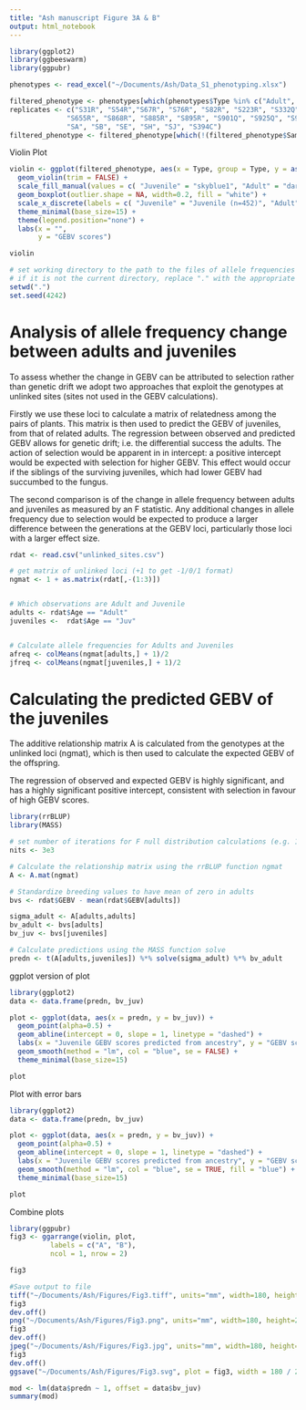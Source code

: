 ```yaml
---
title: "Ash manuscript Figure 3A & B"
output: html_notebook
---
```

```r
library(ggplot2)
library(ggbeeswarm)
library(ggpubr)
```


```r
phenotypes <- read_excel("~/Documents/Ash/Data_S1_phenotyping.xlsx")
```

```r
filtered_phenotype <- phenotypes[which(phenotypes$Type %in% c("Adult", "Juvenile") & !(is.na(phenotypes$GEBV))),]
replicates <- c("S31R", "S54R","S67R", "S76R", "S82R", "S223R", "S332Q", "S410Q", "S415R", "S571Q",
              "S655R", "S868R", "S885R", "S895R", "S901Q", "S925Q", "S928Q", "S939Q", "S954R", "S987Q",
              "SA", "SB", "SE", "SH", "SJ", "S394C")
filtered_phenotype <- filtered_phenotype[which(!(filtered_phenotype$Sample %in% replicates)),]
```
Violin Plot
```r
violin <- ggplot(filtered_phenotype, aes(x = Type, group = Type, y = as.numeric(GEBV), fill = Type)) +
  geom_violin(trim = FALSE) +
  scale_fill_manual(values = c( "Juvenile" = "skyblue1", "Adult" = "darkorange2")) +
  geom_boxplot(outlier.shape = NA, width=0.2, fill = "white") +
  scale_x_discrete(labels = c( "Juvenile" = "Juvenile (n=452)", "Adult" = "Adult (n=128)")) +
  theme_minimal(base_size=15) +
  theme(legend.position="none") +
  labs(x = "",
       y = "GEBV scores")

violin
```

```r
# set working directory to the path to the files of allele frequencies and effect sizes
# if it is not the current directory, replace "." with the appropriate path
setwd(".")
set.seed(4242)
```

# Analysis of allele frequency change between adults and juveniles

To assess whether the change in GEBV can be attributed to selection rather than genetic drift we adopt two approaches that exploit the genotypes at unlinked sites (sites not used in the GEBV calculations).

Firstly we use these loci to calculate a matrix of relatedness among the pairs of plants. This matrix is then used to predict the GEBV of juveniles, from that of related adults.  The regression between observed and predicted GEBV allows for genetic drift; i.e. the differential success the adults. The action of selection would be apparent in in intercept: a positive intercept would be expected with selection for higher GEBV. This effect would occur if the siblings of the surviving juveniles, which had lower GEBV had succumbed to the fungus.

The second comparison is of the change in allele frequency between adults and juveniles as measured by an F statistic. Any additional changes in allele frequency due to selection would be expected to produce a larger difference between the generations at the GEBV loci, particularly those loci with a larger effect size.

```r


rdat <- read.csv("unlinked_sites.csv")

# get matrix of unlinked loci (+1 to get -1/0/1 format)
ngmat <- 1 + as.matrix(rdat[,-(1:3)])


# Which observations are Adult and Juvenile
adults <- rdat$Age == "Adult"
juveniles <-  rdat$Age == "Juv"


# Calculate allele frequencies for Adults and Juveniles
afreq <- colMeans(ngmat[adults,] + 1)/2
jfreq <- colMeans(ngmat[juveniles,] + 1)/2

```

# Calculating the predicted GEBV of the juveniles

The additive relationship matrix A is calculated from the genotypes at the unlinked loci (ngmat), which is then used to calculate the expected GEBV of the offspring.

The regression of observed and expected GEBV is highly significant, and has a highly significant positive intercept, consistent with selection in favour of high GEBV scores.


```r
library(rrBLUP)
library(MASS)

# set number of iterations for F null distribution calculations (e.g. 1e4 for higher accuracy)
nits <- 3e3

# Calculate the relationship matrix using the rrBLUP function ngmat
A <- A.mat(ngmat)

# Standardize breeding values to have mean of zero in adults
bvs <- rdat$GEBV - mean(rdat$GEBV[adults])

sigma_adult <- A[adults,adults]
bv_adult <- bvs[adults]
bv_juv <- bvs[juveniles]

# Calculate predictions using the MASS function solve
predn <- t(A[adults,juveniles]) %*% solve(sigma_adult) %*% bv_adult 

```
ggplot version of plot

```r
library(ggplot2)
data <- data.frame(predn, bv_juv)

plot <- ggplot(data, aes(x = predn, y = bv_juv)) +
  geom_point(alpha=0.5) +
  geom_abline(intercept = 0, slope = 1, linetype = "dashed") +
  labs(x = "Juvenile GEBV scores predicted from ancestry", y = "GEBV scores") +
  geom_smooth(method = "lm", col = "blue", se = FALSE) +
  theme_minimal(base_size=15)

plot
```
Plot with error bars

```r
library(ggplot2)
data <- data.frame(predn, bv_juv)

plot <- ggplot(data, aes(x = predn, y = bv_juv)) +
  geom_point(alpha=0.5) +
  geom_abline(intercept = 0, slope = 1, linetype = "dashed") +
  labs(x = "Juvenile GEBV scores predicted from ancestry", y = "GEBV scores") +
  geom_smooth(method = "lm", col = "blue", se = TRUE, fill = "blue") +
  theme_minimal(base_size=15)

plot
```


Combine plots

```r
library(ggpubr)
fig3 <- ggarrange(violin, plot,
          labels = c("A", "B"),
          ncol = 1, nrow = 2)

fig3
```
```r
#Save output to file
tiff("~/Documents/Ash/Figures/Fig3.tiff", units="mm", width=180, height=200, res=300)
fig3
dev.off()
png("~/Documents/Ash/Figures/Fig3.png", units="mm", width=180, height=200, res=300)
fig3
dev.off()
jpeg("~/Documents/Ash/Figures/Fig3.jpg", units="mm", width=180, height=200, res=300)
fig3
dev.off()
ggsave("~/Documents/Ash/Figures/Fig3.svg", plot = fig3, width = 180 / 25.4, height = 200 / 25.4)
```
```r
mod <- lm(data$predn ~ 1, offset = data$bv_juv)
summary(mod)
```
